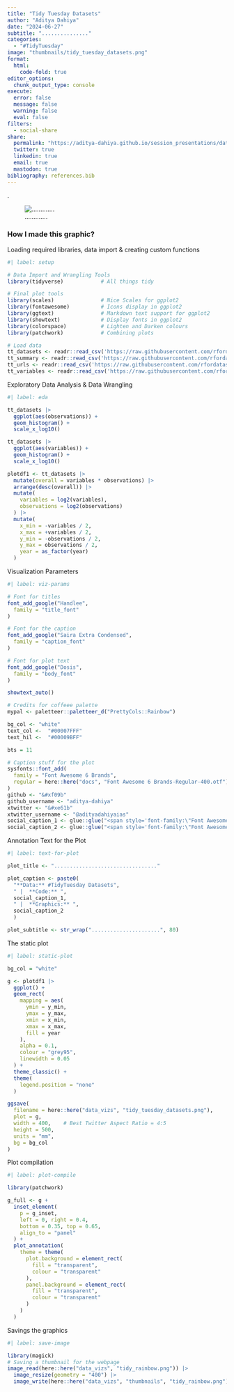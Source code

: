 ```yaml
---
title: "Tidy Tuesday Datasets"
author: "Aditya Dahiya"
date: "2024-06-27"
subtitle: "..............."
categories:
  - "#TidyTuesday"
image: "thumbnails/tidy_tuesday_datasets.png"
format:
  html:
    code-fold: true
editor_options: 
  chunk_output_type: console
execute: 
  error: false
  message: false
  warning: false
  eval: false
filters:
  - social-share
share:
  permalink: "https://aditya-dahiya.github.io/session_presentations/data_vizs.html"
  twitter: true
  linkedin: true
  email: true
  mastodon: true
bibliography: references.bib
---
```


.

![.............](tidy_tuesday_datasets.png)

### **How I made this graphic?**

Loading required libraries, data import & creating custom functions

```r
#| label: setup

# Data Import and Wrangling Tools
library(tidyverse)            # All things tidy

# Final plot tools
library(scales)               # Nice Scales for ggplot2
library(fontawesome)          # Icons display in ggplot2
library(ggtext)               # Markdown text support for ggplot2
library(showtext)             # Display fonts in ggplot2
library(colorspace)           # Lighten and Darken colours
library(patchwork)            # Combining plots

# Load data
tt_datasets <- readr::read_csv('https://raw.githubusercontent.com/rfordatascience/tidytuesday/master/data/2024/2024-07-02/tt_datasets.csv')
tt_summary <- readr::read_csv('https://raw.githubusercontent.com/rfordatascience/tidytuesday/master/data/2024/2024-07-02/tt_summary.csv')
tt_urls <- readr::read_csv('https://raw.githubusercontent.com/rfordatascience/tidytuesday/master/data/2024/2024-07-02/tt_urls.csv')
tt_variables <- readr::read_csv('https://raw.githubusercontent.com/rfordatascience/tidytuesday/master/data/2024/2024-07-02/tt_variables.csv')
```

Exploratory Data Analysis & Data Wrangling

```r
#| label: eda

tt_datasets |> 
  ggplot(aes(observations)) +
  geom_histogram() +
  scale_x_log10()

tt_datasets |> 
  ggplot(aes(variables)) +
  geom_histogram() +
  scale_x_log10()

plotdf1 <- tt_datasets |> 
  mutate(overall = variables * observations) |> 
  arrange(desc(overall)) |> 
  mutate(
    variables = log2(variables),
    observations = log2(observations)
  ) |> 
  mutate(
    x_min = -variables / 2,
    x_max = +variables / 2,
    y_min = -observations / 2,
    y_max = observations / 2,
    year = as_factor(year)
  ) 

```

Visualization Parameters

```r
#| label: viz-params

# Font for titles
font_add_google("Handlee",
  family = "title_font"
) 

# Font for the caption
font_add_google("Saira Extra Condensed",
  family = "caption_font"
) 

# Font for plot text
font_add_google("Dosis",
  family = "body_font"
) 

showtext_auto()

# Credits for coffeee palette
mypal <- paletteer::paletteer_d("PrettyCols::Rainbow")

bg_col <- "white"
text_col <-  "#00007FFF"
text_hil <-  "#00009BFF"

bts = 11

# Caption stuff for the plot
sysfonts::font_add(
  family = "Font Awesome 6 Brands",
  regular = here::here("docs", "Font Awesome 6 Brands-Regular-400.otf")
)
github <- "&#xf09b"
github_username <- "aditya-dahiya"
xtwitter <- "&#xe61b"
xtwitter_username <- "@adityadahiyaias"
social_caption_1 <- glue::glue("<span style='font-family:\"Font Awesome 6 Brands\";'>{github};</span> <span style='color: {text_hil}'>{github_username}  </span>")
social_caption_2 <- glue::glue("<span style='font-family:\"Font Awesome 6 Brands\";'>{xtwitter};</span> <span style='color: {text_hil}'>{xtwitter_username}</span>")
```

Annotation Text for the Plot

```r
#| label: text-for-plot

plot_title <- "................................."

plot_caption <- paste0(
  "**Data:** #TidyTuesday Datasets", 
  " |  **Code:** ", 
  social_caption_1, 
  " |  **Graphics:** ", 
  social_caption_2
  )

plot_subtitle <- str_wrap("......................", 80)
```

The static plot

```r
#| label: static-plot

bg_col = "white"

g <- plotdf1 |> 
  ggplot() +
  geom_rect(
    mapping = aes(
      ymin = y_min,
      ymax = y_max,
      xmin = x_min,
      xmax = x_max,
      fill = year
    ),
    alpha = 0.1,
    colour = "grey95",
    linewidth = 0.05
  ) +
  theme_classic() +
  theme(
    legend.position = "none"
  )

ggsave(
  filename = here::here("data_vizs", "tidy_tuesday_datasets.png"),
  plot = g,
  width = 400,    # Best Twitter Aspect Ratio = 4:5
  height = 500,   
  units = "mm",
  bg = bg_col
)

```

Plot compilation

```r
#| label: plot-compile

library(patchwork)

g_full <- g + 
  inset_element(
    p = g_inset,
    left = 0, right = 0.4,
    bottom = 0.35, top = 0.65,
    align_to = "panel"
  ) +
  plot_annotation(
    theme = theme(
      plot.background = element_rect(
        fill = "transparent",
        colour = "transparent"
      ),
      panel.background = element_rect(
        fill = "transparent",
        colour = "transparent"
      )
    )
  )
```

Savings the graphics

```r
#| label: save-image

library(magick)
# Saving a thumbnail for the webpage
image_read(here::here("data_vizs", "tidy_rainbow.png")) |> 
  image_resize(geometry = "400") |> 
  image_write(here::here("data_vizs", "thumbnails", "tidy_rainbow.png"))

```
